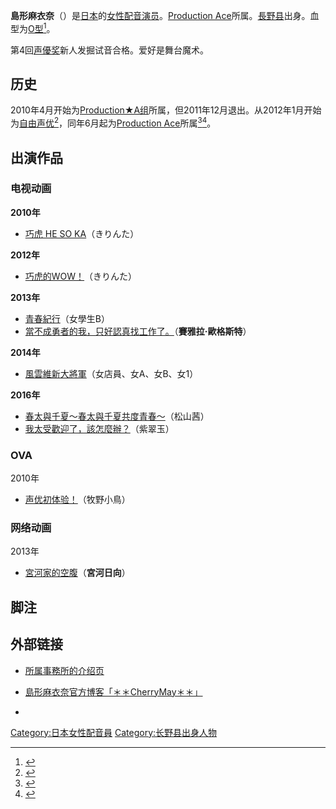 {{MOSLOW|date=2015-02-06}}
{{配音員
|名字= 島形 麻衣奈
|出生地= {{JPN}} [[長野県|長野県]]
|血型= [[ABO式血液型|O型]]
|生月= 5
|生日= 26
|所屬= [[Production_Ace|Production Ace]]
|代表作= 宮河日向（[[宮河家的空腹|宮河家的空腹]]）<br />賽雅拉·歐格斯特（[[當不成勇者的我，只好認真找工作了。|當不成勇者的我，只好認真找工作了。]]）
|網站=[http://www.production-ace.co.jp/s/shimagata/ 「＊＊CherryMay＊＊」]
|module={{Japanese|embed=yes|島形 麻衣奈|しまがた まいな|Shimagata Maina}}
}}

'''島形麻衣奈'''（{{bd||5月26日}}）是[[日本|日本]]的[[女性|女性]][[配音演员|配音演员]]。[[Production_Ace|Production Ace]]所属。[[長野县|長野县]]出身。血型为[[ABO式血液型|O型]]<ref>{{Cite web |url=http://profile.ameba.jp/maina-shimagata/ |title=島形麻衣奈のプロフィール |accessdate=2012-10-10|language=ja}}</ref>。

第4回[[声優奖|声優奖]]新人发掘试音合格。爱好是舞台魔术。

== 历史 ==
2010年4月开始为[[Production★A组|Production★A组]]所属，但2011年12月退出。从2012年1月开始为[[自由职业|自由声优]]<ref>{{Cite web|url=http://ameblo.jp/maina-shimagata/entry-11117655041.html|title=そしてご報告|work=島形麻衣奈オフィシャルブログ「＊＊CherryMay＊＊」|accessdate=2012-01-01|language=ja|archive-date=2014-07-15|archive-url=https://web.archive.org/web/20140715153927/http://ameblo.jp/maina-shimagata/entry-11117655041.html|dead-url=no}}</ref>，同年6月起为[[Production_Ace|Production Ace]]所属<ref>{{Cite web|url=http://ameblo.jp/maina-shimagata/entry-11265930414.html|title=ご報告|work=島形麻衣奈オフィシャルブログ「＊＊CherryMay＊＊」|accessdate=2012-06-02|language=ja|archive-date=2014-07-15|archive-url=https://web.archive.org/web/20140715145826/http://ameblo.jp/maina-shimagata/entry-11265930414.html|dead-url=no}}</ref><ref>{{Cite web|url=http://www.production-ace.co.jp/information/hukamizusitarasimagatakanyu/|title=「深水由美」「設楽麻美」「島形麻衣奈」新加入のお知らせ ｜ 声優・アニソン・キャラソン｜プロダクション・エース|accessdate=2012-10-10|language=ja|deadurl=yes|archiveurl=https://web.archive.org/web/20121102040738/http://www.production-ace.co.jp/information/hukamizusitarasimagatakanyu/|archivedate=2012-11-02}}</ref>。

== 出演作品 ==
=== 电视动画 ===
'''2010年'''
* [[可愛巧虎島|巧虎 HE SO KA]]（きりんた）
'''2012年'''
* [[可愛巧虎島|巧虎的WOW！]]（きりんた）
'''2013年'''
* [[青春紀行|青春紀行]]（女學生B）
* [[當不成勇者的我，只好認真找工作了。|當不成勇者的我，只好認真找工作了。]]（'''賽雅拉·歐格斯特'''）
'''2014年'''
* [[風雲維新大將軍|風雲維新大將軍]]（女店員、女A、女B、女1）
'''2016年'''
* [[春&夏事件簿|春太與千夏～春太與千夏共度青春～]]（松山茜）
* [[我太受歡迎了，該怎麼辦？|我太受歡迎了，該怎麼辦？]]（紫翠玉）

=== OVA ===
; 2010年
* [[声优初体验！|声优初体验！]]（牧野小鳥）

=== 网络动画 ===
; 2013年
* [[宮河家的空腹|宮河家的空腹]]（'''宮河日向'''）

== 脚注 ==
{{Reflist|2}}

== 外部链接 ==
* {{ja}}[https://web.archive.org/web/20130509051310/http://www.production-ace.co.jp/s/shimagata/ 所属事務所的介绍页]
* {{ja}}[http://ameblo.jp/maina-shimagata/ 島形麻衣奈官方博客「＊＊CherryMay＊＊」] {{Wayback|url=http://ameblo.jp/maina-shimagata/ |date=20121229082834 }}
* {{Twitter|mainashimagata|島形麻衣奈}}

{{Production Ace}}

{{DEFAULTSORT:Shimagata Maina}}
[[Category:日本女性配音員|Category:日本女性配音員]]
[[Category:长野县出身人物|Category:长野县出身人物]]